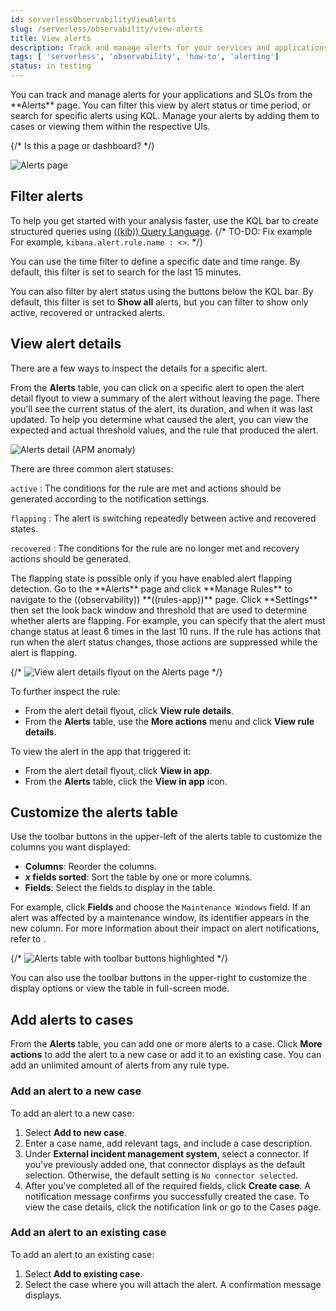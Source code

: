 ```yaml
---
id: serverlessObservabilityViewAlerts
slug: /serverless/observability/view-alerts
title: View alerts
description: Track and manage alerts for your services and applications.
tags: [ 'serverless', 'observability', 'how-to', 'alerting']
status: in testing
---
```



<DocBadge template="technical preview" />
You can track and manage alerts for your applications and SLOs from the **Alerts** page. You can filter this view by alert status or time period, or search for specific alerts using KQL. Manage your alerts by adding them to cases or viewing them within the respective UIs.

{/* Is this a page or dashboard? */}

![Alerts page](../images/observability-alerts-view.png)

## Filter alerts

To help you get started with your analysis faster, use the KQL bar to create structured queries using
[((kib)) Query Language](((kibana-ref))/kuery-query.html).
{/* TO-DO: Fix example
For example, `kibana.alert.rule.name : <>`.
*/}

You can use the time filter to define a specific date and time range.
By default, this filter is set to search for the last 15 minutes.

You can also filter by alert status using the buttons below the KQL bar.
By default, this filter is set to **Show all** alerts, but you can filter to show only active, recovered or untracked alerts.

## View alert details

There are a few ways to inspect the details for a specific alert.

From the **Alerts** table, you can click on a specific alert to open the alert detail flyout to view a summary of the alert without leaving the page.
There you'll see the current status of the alert, its duration, and when it was last updated.
To help you determine what caused the alert, you can view the expected and actual threshold values, and the rule that produced the alert.

![Alerts detail (APM anomaly)](../images/alert-details-flyout.png)

There are three common alert statuses:

`active`
  : The conditions for the rule are met and actions should be generated according to the notification settings.

`flapping`
  : The alert is switching repeatedly between active and recovered states.

`recovered`
  : The conditions for the rule are no longer met and recovery actions should be generated.

<DocCallOut title="Flapping alerts">
The flapping state is possible only if you have enabled alert flapping detection.
Go to the **Alerts** page and click **Manage Rules** to navigate to the ((observability)) **((rules-app))** page.
Click **Settings** then set the look back window and threshold that are used to determine whether alerts are flapping.
For example, you can specify that the alert must change status at least 6 times in the last 10 runs.
If the rule has actions that run when the alert status changes, those actions are suppressed while the alert is flapping.
</DocCallOut>

{/* ![View alert details flyout on the Alerts page](images/view-observability-alerts/-observability-view-alert-details.png) */}

To further inspect the rule:

* From the alert detail flyout, click **View rule details**.
* From the **Alerts** table, use the **More actions** menu <DocIcon type="boxesHorizontal" title="More actions" /> and click **View rule details**.

To view the alert in the app that triggered it:

* From the alert detail flyout, click **View in app**.
* From the **Alerts** table, click the **View in app** <DocIcon type="eye" title="View in app" /> icon.

## Customize the alerts table

Use the toolbar buttons in the upper-left of the alerts table to customize the columns you want displayed:

* **Columns**: Reorder the columns.
* **_x_ fields sorted**: Sort the table by one or more columns.
* **Fields**: Select the fields to display in the table.

For example, click **Fields** and choose the `Maintenance Windows` field.
If an alert was affected by a maintenance window, its identifier appears in the new column.
For more information about their impact on alert notifications, refer to <DocLink id="serverlessMaintenanceWindows"></DocLink>.

{/* ![Alerts table with toolbar buttons highlighted](images/view-observability-alerts/-observability-alert-table-toolbar-buttons.png) */}

You can also use the toolbar buttons in the upper-right to customize the display options or view the table in full-screen mode.

## Add alerts to cases

From the **Alerts** table, you can add one or more alerts to a case.
Click **More actions** <DocIcon type="boxesHorizontal" title="More actions" /> to add the alert to a new case or add it to an existing case.
You can add an unlimited amount of alerts from any rule type.

### Add an alert to a new case

To add an alert to a new case:

1. Select **Add to new case**.
1. Enter a case name, add relevant tags, and include a case description.
1. Under **External incident management system**, select a connector. If you've previously added one, that connector displays as the default selection. Otherwise, the default setting is `No connector selected`.
1. After you've completed all of the required fields, click **Create case**. A notification message confirms you successfully created the case. To view the case details, click the notification link or go to the <DocLink id="serverlessObservabilityCases">Cases</DocLink> page.

### Add an alert to an existing case

To add an alert to an existing case:

1. Select **Add to existing case**.
1. Select the case where you will attach the alert. A confirmation message displays.

<Feedback slug="/serverless/observability/view-alerts" />
